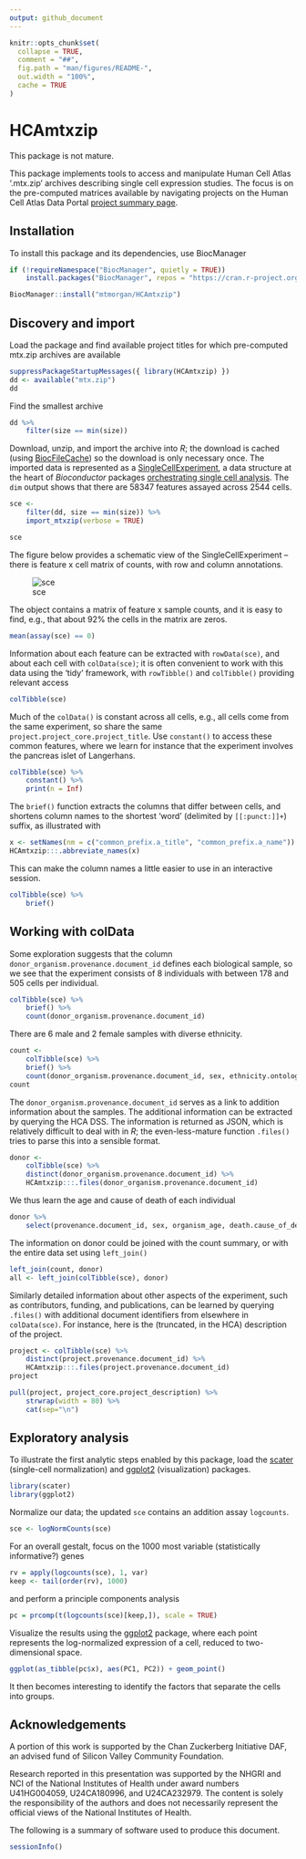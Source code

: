 ```yaml
---
output: github_document
---
```


<!-- README.md is generated from README.Rmd. Please edit that file -->

```r
knitr::opts_chunk$set(
  collapse = TRUE,
  comment = "##",
  fig.path = "man/figures/README-",
  out.width = "100%",
  cache = TRUE
)
```

# HCAmtxzip

<!-- badges: start -->
<!-- badges: end -->

This package is not mature.

This package implements tools to access and manipulate Human Cell
Atlas '.mtx.zip' archives describing single cell expression
studies. The focus is on the pre-computed matrices available by
navigating projects on the Human Cell Atlas Data Portal [project
summary page][hca_projects].

[hca_projects]: https://data.humancellatlas.org/explore/projects

## Installation

To install this package and its dependencies, use BiocManager

```r
if (!requireNamespace("BiocManager", quietly = TRUE))
    install.packages("BiocManager", repos = "https://cran.r-project.org")

BiocManager::install("mtmorgan/HCAmtxzip")
```

## Discovery and import

Load the package and find available project titles for which
pre-computed mtx.zip archives are available

```r
suppressPackageStartupMessages({ library(HCAmtxzip) })
dd <- available("mtx.zip")
dd
```

Find the smallest archive

```r
dd %>%
    filter(size == min(size))
```

Download, unzip, and import the archive into _R_; the download is
cached (using [BiocFileCache][]) so the download is only necessary
once. The imported data is represented as a [SingleCellExperiment][],
a data structure at the heart of _Bioconductor_ packages
[orchestrating single cell analysis][osca]. The `dim` output shows
that there are 58347 features assayed across 2544 cells.

[BiocFileCache]: https://bioconductor.org/packages/BiocFileCache
[SingleCellExperiment]: https://bioconductor.org/packages/SingleCellExperiment
[osca]: https://osca.bioconductor.org

```r
sce <- 
    filter(dd, size == min(size)) %>%
    import_mtxzip(verbose = TRUE)

sce
```

The figure below provides a schematic view of the SingleCellExperiment
-- there is feature x cell matrix of counts, with row and column
annotations.

![sce][sce_image]

[sce_image]: https://raw.githubusercontent.com/Bioconductor/SummarizedExperiment/master/vignettes/SE.svg?sanitize=true

The object contains a matrix of feature x sample counts, and it is easy
to find, e.g., that about 92\% the cells in the matrix are zeros.

```r
mean(assay(sce) == 0)
```

Information about each feature can be extracted with `rowData(sce)`,
and about each cell with `colData(sce)`; it is often convenient to work
with this data using the 'tidy' framework, with `rowTibble()` and
`colTibble()` providing relevant access

```r
colTibble(sce)
```

Much of the `colData()` is constant across all cells, e.g., all cells
come from the same experiment, so share the same
`project.project_core.project_title`. Use `constant()` to access
these common features, where we learn for instance that the experiment
involves the pancreas islet of Langerhans.

```r
colTibble(sce) %>% 
    constant() %>%
    print(n = Inf)
```

The `brief()` function extracts the columns that differ between cells,
and shortens column names to the shortest 'word' (delimited by
`[[:punct:]]+`) suffix, as illustrated with

```r
x <- setNames(nm = c("common_prefix.a_title", "common_prefix.a_name"))
HCAmtxzip:::.abbreviate_names(x)
```

This can make the column names a little easier to use in an
interactive session.

```r
colTibble(sce) %>%
    brief()
```

## Working with colData

Some exploration suggests that the column
`donor_organism.provenance.document_id` defines each biological
sample, so we see that the experiment consists of 8 individuals with
between 178 and 505 cells per individual.

```r
colTibble(sce) %>%
    brief() %>%
    count(donor_organism.provenance.document_id)
```

There are 6 male and 2 female samples with diverse ethnicity.

```r
count <-
    colTibble(sce) %>%
    brief() %>%
    count(donor_organism.provenance.document_id, sex, ethnicity.ontology_label)
count
```

The `donor_organism.provenance.document_id` serves as a link to
addition information about the samples. The additional information can
be extracted by querying the HCA DSS. The information is returned as
JSON, which is relatively difficult to deal with in _R_; the
even-less-mature function `.files()` tries to parse this into a
sensible format.

```r
donor <-
    colTibble(sce) %>%
    distinct(donor_organism.provenance.document_id) %>%
    HCAmtxzip:::.files(donor_organism.provenance.document_id)
```

We thus learn the age and cause of death of each individual

```r
donor %>%
    select(provenance.document_id, sex, organism_age, death.cause_of_death)
```

The information on donor could be joined with the count summary, or
with the entire data set using `left_join()`

```r
left_join(count, donor)
all <- left_join(colTibble(sce), donor)
```

Similarly detailed information about other aspects of the experiment,
such as contributors, funding, and publications, can be learned by
querying `.files()` with additional document identifiers from
elsewhere in `colData(sce)`. For instance, here is the (truncated, in
the HCA) description of the project.

```r
project <- colTibble(sce) %>%
    distinct(project.provenance.document_id) %>%
    HCAmtxzip:::.files(project.provenance.document_id)
project

pull(project, project_core.project_description) %>%
    strwrap(width = 80) %>%
    cat(sep="\n")
```

## Exploratory analysis

To illustrate the first analytic steps enabled by this package, load
the [scater][] (single-cell normalization) and [ggplot2][]
(visualization) packages.

[scater]: https://bioconductor.org/packages/scater
[ggplot2]: https://cran.r-project.org/package=ggplot2

```r
library(scater)
library(ggplot2)
```

Normalize our data; the updated `sce` contains an addition assay `logcounts`.

```r
sce <- logNormCounts(sce) 
```

For an overall gestalt, focus on the 1000 most variable
(statistically informative?) genes

```r
rv = apply(logcounts(sce), 1, var)
keep <- tail(order(rv), 1000)
```

and perform a principle components analysis

```r
pc = prcomp(t(logcounts(sce)[keep,]), scale = TRUE)
```

Visualize the results using the [ggplot2][] package, where each point
represents the log-normalized expression of a cell, reduced to
two-dimensional space.

```r
ggplot(as_tibble(pc$x), aes(PC1, PC2)) + geom_point()
```

It then becomes interesting to identify the factors that separate the
cells into groups.

## Acknowledgements

A portion of this work is supported by the Chan Zuckerberg Initiative
DAF, an advised fund of Silicon Valley Community Foundation.

Research reported in this presentation was supported by the NHGRI and
NCI of the National Institutes of Health under award numbers
U41HG004059, U24CA180996, and U24CA232979. The content is solely the
responsibility of the authors and does not necessarily represent the
official views of the National Institutes of Health.

The following is a summary of software used to produce this document.

```r
sessionInfo()
```
